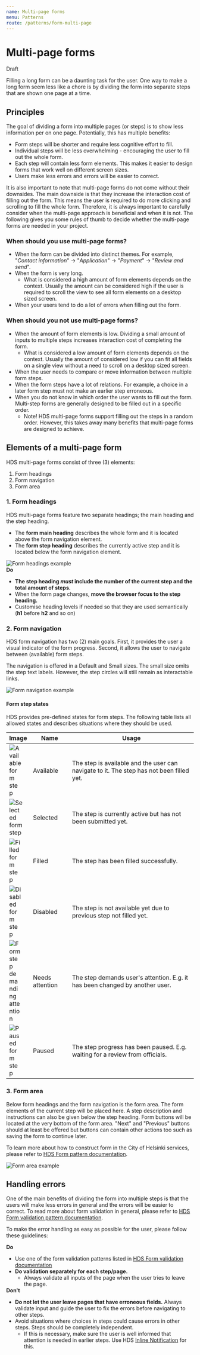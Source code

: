 ```yaml
---
name: Multi-page forms
menu: Patterns
route: /patterns/form-multi-page
---
```




# Multi-page forms

<StatusLabel type="alert">Draft</StatusLabel>

<LargeParagraph>
Filling a long form can be a daunting task for the user. One way to make a long form seem less like a chore is by dividing the form into separate steps that are shown one page at a time. 
</LargeParagraph>

## Principles
The goal of dividing a form into multiple pages (or steps) is to show less information per on one page. Potentially, this has multiple benefits:
- Form steps will be shorter and require less cognitive effort to fill.
- Individual steps will be less overwhelming - encouraging the user to fill out the whole form.
- Each step will contain less form elements. This makes it easier to design forms that work well on different screen sizes.
- Users make less errors and errors will be easier to correct.

It is also important to note that multi-page forms do not come without their downsides. The main downside is that they increase the interaction cost of filling out the form. This means the user is required to do more clicking and scrolling to fill the whole form. Therefore, it is always important to carefully consider when the multi-page approach is beneficial and when it is not. The following gives you some rules of thumb to decide whether the multi-page forms are needed in your project.

### When should you use multi-page forms?
- When the form can be divided into distinct themes. For example, "_Contact information_" -> "_Application_" -> "_Payment_" -> "_Review and send_".
- When the form is very long.
  - What is considered a high amount of form elements depends on the context. Usually the amount can be considered high if the user is required to scroll the view to see all form elements on a desktop sized screen.
- When your users tend to do a lot of errors when filling out the form.

### When should you not use multi-page forms?
- When the amount of form elements is low. Dividing a small amount of inputs to multiple steps increases interaction cost of completing the form.
  - What is considered a low amount of form elements depends on the context. Usually the amount of considered low if you can fit all fields on a single view without a need to scroll on a desktop sized screen.
- When the user needs to compare or move information between multiple form steps.
- When the form steps have a lot of relations. For example, a choice in a later form step must not make an earlier step erroneous.
- When you do not know in which order the user wants to fill out the form. Multi-step forms are generally designed to be filled out in a specific order.
  - Note! HDS multi-page forms support filling out the steps in a random order. However, this takes away many benefits that multi-page forms are designed to achieve.

## Elements of a multi-page form
HDS multi-page forms consist of three (3) elements:
1. Form headings
2. Form navigation
3. Form area

### 1. Form headings
HDS multi-page forms feature two separate headings; the main heading and the step heading. 

- The **form main heading** describes the whole form and it is located above the form navigation element. 
- The **form step heading** describes the currently active step and it is located below the form navigation element.

<Image src="../../static/patterns/form-multi-page/multi-page-form-headings@2x.png" alt="Form headings example" style="max-width:768px;" viewable />

<div class="guideline-do" style="background: var(--color-success-light); padding: var(--spacing-s); margin-bottom: var(--spacing-layout-2-xs); max-width:600px;">
    <div class="guideline-do-label" style="color:var(--color-success); margin-bottom:var(--spacing-s);"><IconCheck style={{ marginRight: 'var(--spacing-3-xs)', verticalAlign: 'middle'}} size="s"/><strong>Do</strong></div>
    <ul style="margin-bottom:0;">
        <li><strong>The step heading <em>must</em> include the number of the current step and the total amount of steps.</strong></li>
        <li>When the form page changes, <strong>move the browser focus to the step heading.</strong></li>
        <li>Customise heading levels if needed so that they are used semantically (<strong>h1</strong> before <strong>h2</strong> and so on)</li>
    </ul>
</div>

### 2. Form navigation
HDS form navigation has two (2) main goals. First, it provides the user a visual indicator of the form progress. Second, it allows the user to navigate between (available) form steps. 

The navigation is offered in a Default and Small sizes. The small size omits the step text labels. However, the step circles will still remain as interactable links.

<Image src="../../static/patterns/form-multi-page/multi-page-form-navigation@2x.png" alt="Form navigation example" style="max-width:768px;" viewable />

#### Form step states

HDS provides pre-defined states for form steps. The following table lists all allowed states and describes situations where they should be used.

| Image     | Name        | Usage         |
| --------- | ----------- | ------------- |
| <Image src="../../static/patterns/form-multi-page/state-available@2x.png" alt="Available form step" style="max-width:32px;" viewable />           | Available         | The step is available and the user can navigate to it. The step has not been filled yet. |
| <Image src="../../static/patterns/form-multi-page/state-selected@2x.png" alt="Selected form step" style="max-width:36px;" viewable />             | Selected          | The step is currently active but has not been submitted yet.                             |
| <Image src="../../static/patterns/form-multi-page/state-filled@2x.png" alt="Filled form step" style="max-width:32px;" viewable />                 | Filled            | The step has been filled successfully.                                                   |
| <Image src="../../static/patterns/form-multi-page/state-disabled@2x.png" alt="Disabled form step" style="max-width:32px;" viewable />             | Disabled          | The step is not available yet due to previous step not filled yet.                       |
| <Image src="../../static/patterns/form-multi-page/state-attention@2x.png" alt="Form step demanding attention" style="max-width:32px;" viewable /> | Needs attention   | The step demands user's attention. E.g. it has been changed by another user.             |
| <Image src="../../static/patterns/form-multi-page/state-paused@2x.png" alt="Paused form step" style="max-width:32px;" viewable />                 | Paused            | The step progress has been paused. E.g. waiting for a review from officials.             |

### 3. Form area
Below form headings and the form navigation is the form area. The form elements of the current step will be placed here. A step description and instructions can also be given below the step heading. Form buttons will be located at the very bottom of the form area. "Next" and "Previous" buttons should at least be offered but buttons can contain other actions too such as saving the form to continue later.

To learn more about how to construct form in the City of Helsinki services, please refer to [HDS Form pattern documentation](/patterns/forms).

<Image src="../../static/patterns/form-multi-page/multi-page-form-form-area@2x.png" alt="Form area example" style="max-width:768px;" viewable />

## Handling errors

One of the main benefits of dividing the form into multiple steps is that the users will make less errors in general and the errors will be easier to correct. To read more about form validation in general, please refer to [HDS Form validation pattern documentation](/patterns/form-validation). 

To make the error handling as easy as possible for the user, please follow these guidelines:

<div class="guideline-do" style="background: var(--color-success-light); padding: var(--spacing-s); margin-bottom: var(--spacing-layout-2-xs); max-width:600px;">
    <div class="guideline-do-label" style="color:var(--color-success); margin-bottom:var(--spacing-s);"><IconCheck style={{ marginRight: 'var(--spacing-3-xs)', verticalAlign: 'middle'}} size="s"/><strong>Do</strong></div>
    <ul style="margin-bottom:0;">
        <li>Use one of the form validation patterns listed in <a href="/patterns/form-validation">HDS Form validation documentation</a></li>
        <li><strong>Do validation separately for each step/page.</strong>
            <ul style="margin-top:0;">
                <li>Always validate all inputs of the page when the user tries to leave the page.</li>
            </ul>
        </li>
    </ul>
</div>

<div class="guideline-dont" style="background: var(--color-error-light); padding: var(--spacing-s); margin-bottom: var(--spacing-layout-2-xs); max-width:600px;">
    <div class="guideline-dont-label" style="color:var(--color-error); margin-bottom:var(--spacing-s);"><IconError style={{ marginRight: 'var(--spacing-3-xs)', verticalAlign: 'middle'}} size="s"/><strong>Don't</strong></div>
    <ul style="margin-bottom:0;">
        <li><strong>Do not let the user leave pages that have erroneous fields.</strong> Always validate input and guide the user to fix the errors before navigating to other steps.</li>
        <li>Avoid situations where choices in steps could cause errors in other steps. Steps should be completely independent.
              <ul style="margin-top:0;">
                <li>If this is necessary, make sure the user is well informed that attention is needed in earlier steps. Use HDS <a href="/components/notification">Inline Notification</a> for this.</li>
            </ul>
        </li>
    </ul>
</div>